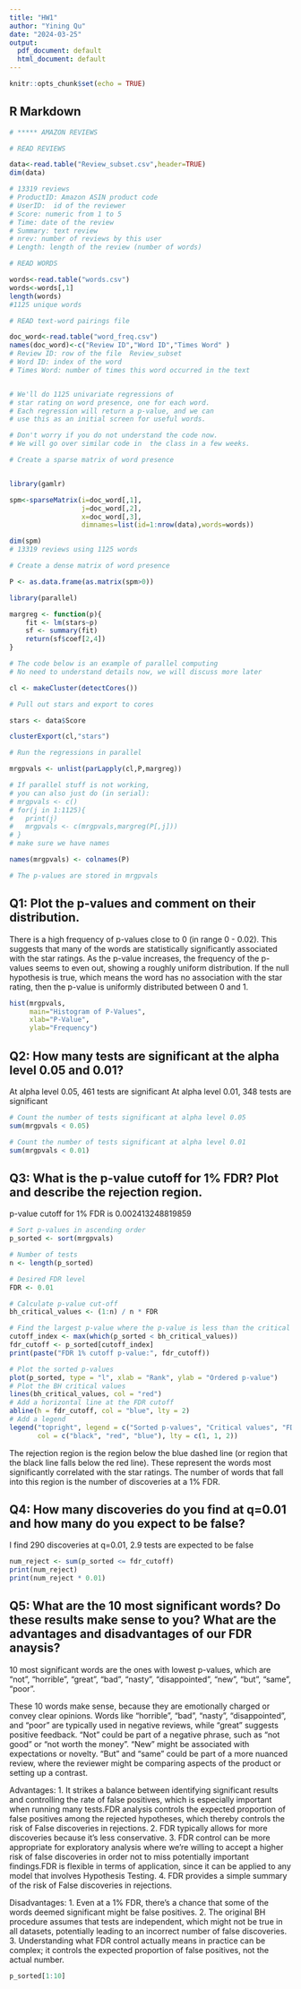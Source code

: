 ```yaml
---
title: "HW1"
author: "Yining Qu"
date: "2024-03-25"
output:
  pdf_document: default
  html_document: default
---
```


```r
knitr::opts_chunk$set(echo = TRUE)
```

## R Markdown

```r
# ***** AMAZON REVIEWS 

# READ REVIEWS

data<-read.table("Review_subset.csv",header=TRUE)
dim(data)

# 13319 reviews
# ProductID: Amazon ASIN product code
# UserID:  id of the reviewer
# Score: numeric from 1 to 5
# Time: date of the review
# Summary: text review
# nrev: number of reviews by this user
# Length: length of the review (number of words)

# READ WORDS

words<-read.table("words.csv")
words<-words[,1]
length(words)
#1125 unique words

# READ text-word pairings file

doc_word<-read.table("word_freq.csv")
names(doc_word)<-c("Review ID","Word ID","Times Word" )
# Review ID: row of the file  Review_subset
# Word ID: index of the word
# Times Word: number of times this word occurred in the text


# We'll do 1125 univariate regressions of 
# star rating on word presence, one for each word.
# Each regression will return a p-value, and we can
# use this as an initial screen for useful words.

# Don't worry if you do not understand the code now.
# We will go over similar code in  the class in a few weeks.

# Create a sparse matrix of word presence


library(gamlr)

spm<-sparseMatrix(i=doc_word[,1],
                  j=doc_word[,2],
                  x=doc_word[,3],
                  dimnames=list(id=1:nrow(data),words=words))

dim(spm)
# 13319 reviews using 1125 words

# Create a dense matrix of word presence

P <- as.data.frame(as.matrix(spm>0))

library(parallel)

margreg <- function(p){
	fit <- lm(stars~p)
	sf <- summary(fit)
	return(sf$coef[2,4]) 
}

# The code below is an example of parallel computing
# No need to understand details now, we will discuss more later

cl <- makeCluster(detectCores())

# Pull out stars and export to cores

stars <- data$Score

clusterExport(cl,"stars") 

# Run the regressions in parallel

mrgpvals <- unlist(parLapply(cl,P,margreg))

# If parallel stuff is not working, 
# you can also just do (in serial):
# mrgpvals <- c()
# for(j in 1:1125){
# 	print(j)
# 	mrgpvals <- c(mrgpvals,margreg(P[,j]))
# }
# make sure we have names

names(mrgpvals) <- colnames(P)

# The p-values are stored in mrgpvals 
```

## Q1: Plot the p-values and comment on their distribution.
There is a high frequency of p-values close to 0 (in range 0 - 0.02). This suggests that many of the words are statistically significantly associated with the star ratings. As the p-value increases, the frequency of the p-values seems to even out, showing a roughly uniform distribution. If the null hypothesis is true, which means the word has no association with the star rating, then the p-value is uniformly distributed between 0 and 1.
```r
hist(mrgpvals, 
     main="Histogram of P-Values",   
     xlab="P-Value",                 
     ylab="Frequency")   
```

## Q2: How many tests are significant at the alpha level 0.05 and 0.01?
At alpha level 0.05, 461 tests are significant
At alpha level 0.01, 348 tests are significant
```r
# Count the number of tests significant at alpha level 0.05
sum(mrgpvals < 0.05)

# Count the number of tests significant at alpha level 0.01
sum(mrgpvals < 0.01)
```

## Q3: What is the p-value cutoff for 1% FDR? Plot and describe the rejection region.
p-value cutoff for 1% FDR is 0.002413248819859
```r
# Sort p-values in ascending order
p_sorted <- sort(mrgpvals)

# Number of tests
n <- length(p_sorted)

# Desired FDR level
FDR <- 0.01

# Calculate p-value cut-off
bh_critical_values <- (1:n) / n * FDR

# Find the largest p-value where the p-value is less than the critical value
cutoff_index <- max(which(p_sorted < bh_critical_values))
fdr_cutoff <- p_sorted[cutoff_index]
print(paste("FDR 1% cutoff p-value:", fdr_cutoff))
```
```r
# Plot the sorted p-values
plot(p_sorted, type = "l", xlab = "Rank", ylab = "Ordered p-value")
# Plot the BH critical values
lines(bh_critical_values, col = "red")
# Add a horizontal line at the FDR cutoff
abline(h = fdr_cutoff, col = "blue", lty = 2)
# Add a legend
legend("topright", legend = c("Sorted p-values", "Critical values", "FDR cutoff"),
       col = c("black", "red", "blue"), lty = c(1, 1, 2))
```

The rejection region is the region below the blue dashed line (or region that the black line falls below the red line). These represent the words most significantly correlated with the star ratings. The number of words that fall into this region is the number of discoveries at a 1% FDR.

## Q4: How many discoveries do you find at q=0.01 and how many do you expect to be false?
I find 290 discoveries at q=0.01, 2.9 tests are expected to be false
```r
num_reject <- sum(p_sorted <= fdr_cutoff)
print(num_reject)
print(num_reject * 0.01)
```

## Q5: What are the 10 most significant words? Do these results make sense to you? What are the advantages and disadvantages of our FDR anaysis?
10 most significant words are the ones with lowest p-values, which are "not", "horrible", "great", "bad", "nasty", "disappointed", "new", "but", "same", "poor". 

These 10 words make sense, because they are emotionally charged or convey clear opinions. Words like "horrible", "bad", "nasty", "disappointed", and "poor" are typically used in negative reviews, while "great" suggests positive feedback. "Not" could be part of a negative phrase, such as "not good" or "not worth the money". "New" might be associated with expectations or novelty. "But" and "same" could be part of a more nuanced review, where the reviewer might be comparing aspects of the product or setting up a contrast.

Advantages: 
1. It strikes a balance between identifying significant results and controlling the rate of false positives, which is especially important when running many tests.FDR analysis controls the expected proportion of false positives among the rejected hypotheses, which thereby controls the risk of False discoveries in rejections. 
2. FDR typically allows for more discoveries because it’s less conservative.
3. FDR control can be more appropriate for exploratory analysis where we're willing to accept a higher risk of false discoveries in order not to miss potentially important findings.FDR is flexible in terms of application, since it can be applied to any model that involves Hypothesis Testing.
4. FDR provides a simple summary of the risk of False discoveries in rejections.


Disadvantages:
1. Even at a 1% FDR, there's a chance that some of the words deemed significant might be false positives.
2. The original BH procedure assumes that tests are independent, which might not be true in all datasets, potentially leading to an incorrect number of false discoveries.
3. Understanding what FDR control actually means in practice can be complex; it controls the expected proportion of false positives, not the actual number.


```r
p_sorted[1:10]
```


